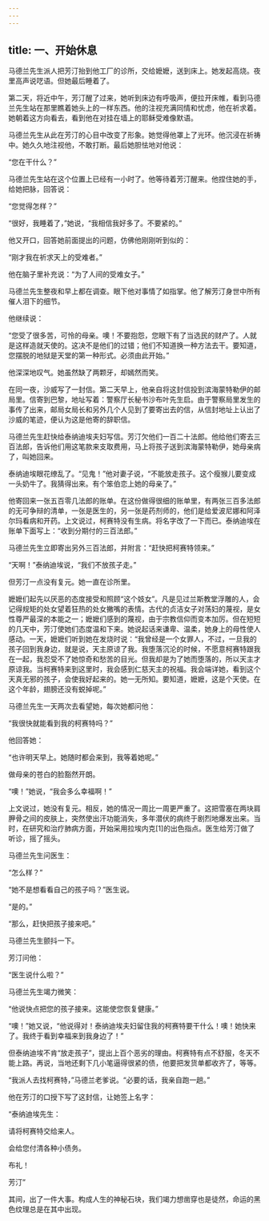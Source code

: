 ```yaml
---
---
---
```

title: 一、开始休息
---




马德兰先生派人把芳汀抬到他工厂的诊所，交给嬷嬷，送到床上。她发起高烧。夜里高声说呓语。但她最后睡着了。

第二天，将近中午，芳汀醒了过来，她听到床边有呼吸声，便拉开床帷，看到马德兰先生站在那里瞧着她头上的一样东西。他的注视充满同情和忧虑，他在祈求着。她朝着这方向看去，看到他在对挂在墙上的耶稣受难像默语。

马德兰先生从此在芳汀的心目中改变了形象。她觉得他罩上了光环。他沉浸在祈祷中。她久久地注视他，不敢打断。最后她胆怯地对他说：

“您在干什么？”

马德兰先生站在这个位置上已经有一小时了。他等待着芳汀醒来。他捏住她的手，给她把脉，回答说：

“您觉得怎样？”

“很好，我睡着了，”她说，“我相信我好多了。不要紧的。”

他又开口，回答她前面提出的问题，仿佛他刚刚听到似的：

“刚才我在祈求天上的受难者。”

他在脑子里补充说：“为了人间的受难女子。”

马德兰先生整夜和早上都在调查。眼下他对事情了如指掌。他了解芳汀身世中所有催人泪下的细节。

他继续说：

“您受了很多苦，可怜的母亲。噢！不要抱怨，您眼下有了当选民的财产了。人就是这样造就天使的。这决不是他们的过错；他们不知道换一种方法去干。要知道，您摆脱的地狱是天堂的第一种形式。必须由此开始。”

他深深地叹气。她虽然缺了两颗牙，却嫣然而笑。

在同一夜，沙威写了一封信。第二天早上，他亲自将这封信投到滨海蒙特勒伊的邮局里。信寄到巴黎，地址写着：警察厅长秘书沙布叶先生启。由于警察局里发生的事传了出来，邮局女局长和另外几个人见到了要寄出去的信，从信封地址上认出了沙威的笔迹，便认为这是他寄的辞职信。

马德兰先生赶快给泰纳迪埃夫妇写信。芳汀欠他们一百二十法郎。他给他们寄去三百法郎，告诉他们用这笔款来支取费用，马上将孩子送到滨海蒙特勒伊，她母亲病了，叫她回来。

泰纳迪埃眼花缭乱了。“见鬼！”他对妻子说，“不能放走孩子。这个瘦猴儿要变成一头奶牛了。我猜得出来。有个笨伯恋上她的母亲了。”

他寄回来一张五百零几法郎的账单。在这份做得很细的账单里，有两张三百多法郎的无可争辩的清单，一张是医生的，另一张是药剂师的，他们是给爱波尼娜和阿泽尔玛看病和开药。上文说过，柯赛特没有生病。将名字改了一下而已。泰纳迪埃在账单下面写上：“收到分期付的三百法郎。”

马德兰先生立即寄出另外三百法郎，并附言：“赶快把柯赛特领来。”

“天啊！”泰纳迪埃说，“我们不放孩子走。”

但芳汀一点没有复元。她一直在诊所里。

嬷嬷们起先以厌恶的态度接受和照顾“这个妓女”。凡是见过兰斯教堂浮雕的人，会记得规矩的处女望着狂热的处女撇嘴的表情。古代的贞洁女子对荡妇的蔑视，是女性尊严最深的本能之一；嬷嬷们感到的蔑视，由于宗教信仰而变本加厉。但在短短的几天中，芳汀使她们态度温和下来。她说起话来谦卑、温柔，她身上的母性使人感动。一天，嬷嬷们听到她在发烧时说：“我曾经是一个女罪人，不过，一旦我的孩子回到我身边，就是说，天主原谅了我。我堕落沉沦的时候，不愿意柯赛特跟我在一起，我忍受不了她惊奇和愁苦的目光。但我却是为了她而堕落的，所以天主才原谅我。当柯赛特来到这里时，我会感到仁慈天主的祝福。我会端详她，看到这个天真无邪的孩子，会使我好起来的。她一无所知。要知道，嬷嬷，这是个天使。在这个年龄，翅膀还没有蜕掉呢。”

马德兰先生一天两次去看望她，每次她都问他：

“我很快就能看到我的柯赛特吗？”

他回答她：

“也许明天早上。她随时都会来到，我等着她呢。”

做母亲的苍白的脸豁然开朗。

“噢！”她说，“我会多么幸福啊！”

上文说过，她没有复元。相反，她的情况一周比一周更严重了。这把雪塞在两块肩胛骨之间的皮肤上，突然使出汗功能消失，多年潜伏的病终于剧烈地爆发出来。当时，在研究和治疗肺病方面，开始采用拉埃内克[1]的出色指点。医生给芳汀做了听诊，摇了摇头。

马德兰先生问医生：

“怎么样？”

“她不是想看看自己的孩子吗？”医生说。

“是的。”

“那么，赶快把孩子接来吧。”

马德兰先生颤抖一下。

芳汀问他：

“医生说什么啦？”

马德兰先生竭力微笑：

“他说快点把您的孩子接来。这能使您恢复健康。”

“噢！”她又说，“他说得对！泰纳迪埃夫妇留住我的柯赛特要干什么！噢！她快来了。我终于看到幸福来到我身边了！”

但泰纳迪埃不肯“放走孩子”，提出上百个恶劣的理由。柯赛特有点不舒服，冬天不能上路。再说，当地还剩下几小笔逼得很紧的债，他要把发货单都收齐了，等等。

“我派人去找柯赛特，”马德兰老爹说。“必要的话，我亲自跑一趟。”

他在芳汀的口授下写了这封信，让她签上名字：


“泰纳迪埃先生：

请将柯赛特交给来人。

会给您付清各种小债务。

布礼！


芳汀”



其间，出了一件大事。构成人生的神秘石块，我们竭力想凿穿也是徒然，命运的黑色纹理总是在其中出现。